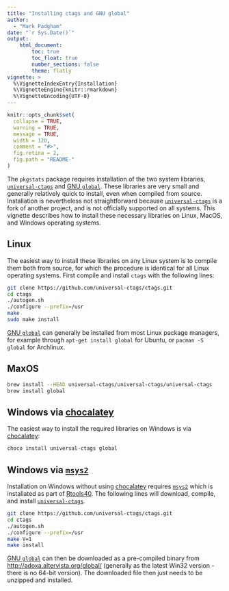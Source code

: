 ```yaml
---
title: "Installing ctags and GNU global"
author: 
  - "Mark Padgham"
date: "`r Sys.Date()`"
output: 
    html_document:
        toc: true
        toc_float: true
        number_sections: false
        theme: flatly
vignette: >
  %\VignetteIndexEntry{Installation}
  %\VignetteEngine{knitr::rmarkdown}
  %\VignetteEncoding{UTF-8}
---
```


```r
knitr::opts_chunk$set(
  collapse = TRUE,
  warning = TRUE,
  message = TRUE,
  width = 120,
  comment = "#>",
  fig.retina = 2,
  fig.path = "README-"
)
```

The `pkgstats` package requires installation of the two system libraries,
[`universal-ctags`](https://ctags.io) and [GNU
`global`](https://www.gnu.org/software/global/). These libraries are very small
and generally relatively quick to install, even when compiled from source.
Installation is nevertheless not straightforward because
[`universal-ctags`](https://ctags.io) is a fork of another project, and is not
officially supported on all systems. This vignette describes how to install
these necessary libraries on Linux, MacOS, and Windows operating systems.

## Linux

The easiest way to install these libraries on any Linux system is to compile
them both from source, for which the procedure is identical for all Linux
operating systems. First compile and install `ctags` with the following lines:

```bash
git clone https://github.com/universal-ctags/ctags.git
cd ctags
./autogen.sh
./configure --prefix=/usr
make
sudo make install
```

[GNU `global`](https://www.gnu.org/software/global/) can generally be installed
from most Linux package managers, for example through `apt-get install global`
for Ubuntu, or `pacman -S global` for Archlinux.

## MaxOS

```bash
brew install --HEAD universal-ctags/universal-ctags/universal-ctags
brew install global
```


## Windows via [chocalatey](https://chocolatey.org)

The easiest way to install the required libraries on Windows is via [chocalatey](https://chocolatey.org):

```bash
choco install universal-ctags global
```

## Windows via [`msys2`](https://www.msys2.org/)

Installation on Windows without using [chocalatey](https://chocolatey.org)
requires [`msys2`](https://www.msys2.org/) which is installated as part of
[Rtools40](https://cran.r-project.org/bin/windows/Rtools/). The following lines
will download, compile, and install [`universal-ctags`](https://ctags.io).

```bash
git clone https://github.com/universal-ctags/ctags.git
cd ctags
./autogen.sh
./configure --prefix=/usr
make V=1
make install
```

[GNU `global`](https://www.gnu.org/software/global/) can then be downloaded as
a pre-compiled binary from
[http://adoxa.altervista.org/global/](http://adoxa.altervista.org/global/)
(generally as the latest Win32 version - there is no 64-bit version). The
downloaded file then just needs to be unzipped and installed.

